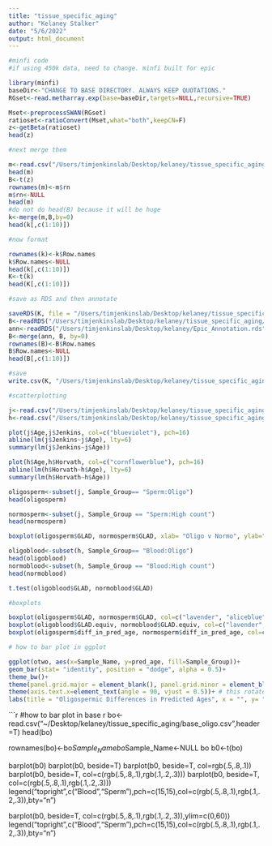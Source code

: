 ```yaml
---
title: "tissue_specific_aging"
author: "Kelaney Stalker"
date: "5/6/2022"
output: html_document
---
```


```r

#minfi code
#if using 450k data, need to change. minfi built for epic

library(minfi)
baseDir<-"CHANGE TO BASE DIRECTORY. ALWAYS KEEP QUOTATIONS."
RGset<-read.metharray.exp(base=baseDir,targets=NULL,recursive=TRUE)

Mset<-preprocessSWAN(RGset)
ratioset<-ratioConvert(Mset,what="both",keepCN=F)
z<-getBeta(ratioset)
head(z)

#next merge them

m<-read.csv("/Users/timjenkinslab/Desktop/kelaney/tissue_specific_aging/tsa_merge.csv")
head(m)
B<-t(z)
rownames(m)<-m$rn
m$rn<-NULL
head(m)
#do not do head(B) because it will be huge
k<-merge(m,B,by=0)
head(k[,c(1:10)])

#now format

rownames(k)<-k$Row.names
k$Row.names<-NULL
head(k[,c(1:10)])
K<-t(k)
head(K[,c(1:10)])

#save as RDS and then annotate 

saveRDS(K, file = "/Users/timjenkinslab/Desktop/kelaney/tissue_specific_aging/tsa_v2.rds")
B<-readRDS("/Users/timjenkinslab/Desktop/kelaney/tissue_specific_aging/tsa_v2.rds")
ann<-readRDS("/Users/timjenkinslab/Desktop/kelaney/Epic_Annotation.rds")
B<-merge(ann, B, by=0)
rownames(B)<-B$Row.names
B$Row.names<-NULL
head(B[,c(1:10)])

#save
write.csv(K, "/Users/timjenkinslab/Desktop/kelaney/tissue_specific_aging/tsa_v2.csv")

```

```r

#scatterplotting

j<-read.csv("/Users/timjenkinslab/Desktop/kelaney/tissue_specific_aging/jenkinsfinal.csv")
h<-read.csv("/Users/timjenkinslab/Desktop/kelaney/tissue_specific_aging/horvathfinal.csv")

plot(j$Age,j$Jenkins, col=c("blueviolet"), pch=16)
abline(lm(j$Jenkins~j$Age), lty=6)
summary(lm(j$Jenkins~j$Age))

plot(h$Age,h$Horvath, col=c("cornflowerblue"), pch=16)
abline(lm(h$Horvath~h$Age), lty=6)
summary(lm(h$Horvath~h$Age))
```

```r

oligosperm<-subset(j, Sample_Group== "Sperm:Oligo")
head(oligosperm)

normosperm<-subset(j, Sample_Group == "Sperm:High count")
head(normosperm)

boxplot(oligosperm$GLAD, normosperm$GLAD, xlab= "Oligo v Normo", ylab="Difference in GLAD values", main="Sperm")

oligoblood<-subset(h, Sample_Group== "Blood:Oligo")
head(oligoblood)
normoblood<-subset(h, Sample_Group == "Blood:High count")
head(normoblood)

t.test(oligoblood$GLAD, normoblood$GLAD)
```

```r

#boxplots 

boxplot(oligosperm$GLAD, normosperm$GLAD, col=c("lavender", "aliceblue"))
boxplot(oligoblood$GLAD.equiv, normoblood$GLAD.equiv, col=c("lavender", "aliceblue"))
boxplot(oligosperm$diff_in_pred_age, normosperm$diff_in_pred_age, col=c("lavender", "aliceblue"))
```

```r
# how to bar plot in ggplot 

ggplot(otwo, aes(x=Sample_Name, y=pred_age, fill=Sample_Group))+
geom_bar(stat= "identity", position = "dodge", alpha = 0.5)+
theme_bw()+
theme(panel.grid.major = element_blank(), panel.grid.minor = element_blank())+ # this removes grid background
theme(axis.text.x=element_text(angle = 90, vjust = 0.5))+ # this rotates labels 90 degrees
labs(title = "Oligospermic Differences in Predicted Ages", x = "", y= "Predicted Age")

```

```r

#how to bar plot in base r
bo<-read.csv("~/Desktop/kelaney/tissue_specific_aging/base_oligo.csv",header=T)
head(bo)

rownames(bo)<-bo$Sample_Name
bo$Sample_Name<-NULL
bo
b0<-t(bo)

barplot(b0)
barplot(b0, beside=T)
barplot(b0, beside=T, col=rgb(.5,.8,.1))
barplot(b0, beside=T, col=c(rgb(.5,.8,.1),rgb(.1,.2,.3)))
barplot(b0, beside=T, col=c(rgb(.5,.8,.1),rgb(.1,.2,.3)))
legend("topright",c("Blood","Sperm"),pch=c(15,15),col=c(rgb(.5,.8,.1),rgb(.1,.2,.3)),bty="n")

barplot(b0, beside=T, col=c(rgb(.5,.8,.1),rgb(.1,.2,.3)),ylim=c(0,60))
legend("topright",c("Blood","Sperm"),pch=c(15,15),col=c(rgb(.5,.8,.1),rgb(.1,.2,.3)),bty="n")





